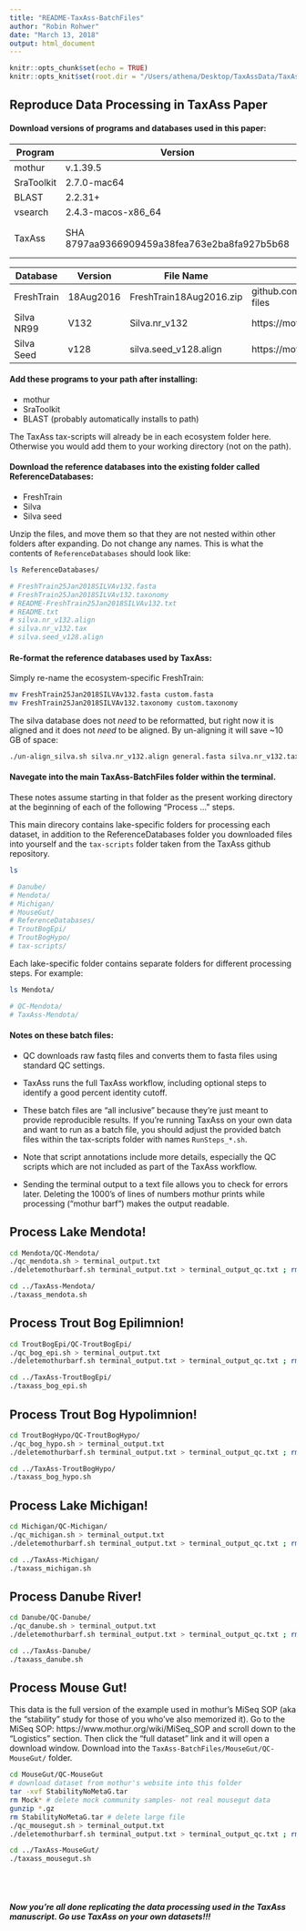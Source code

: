 ```yaml
---
title: "README-TaxAss-BatchFiles"
author: "Robin Rohwer"
date: "March 13, 2018"
output: html_document
---
```


```r
knitr::opts_chunk$set(echo = TRUE)
knitr::opts_knit$set(root.dir = "/Users/athena/Desktop/TaxAssData/TaxAss-BatchFiles")
```

## Reproduce Data Processing in TaxAss Paper  
#### Download versions of programs and databases used in this paper:
Program       | Version             | Download From
--------------|---------------------|-------------------------  
mothur        | v.1.39.5            | mothur.org  
SraToolkit    | 2.7.0-mac64         | ncbi.nlm.nih.gov  
BLAST         | 2.2.31+             | ncbi.nlm.nih.gov  
vsearch       | 2.4.3-macos-x86_64  | github.com/torognes/vsearch
TaxAss        | SHA 8797aa9366909459a38fea763e2ba8fa927b5b68  | github.com/McMahonLab/TaxAss/tax-scripts <br> (And included in these batch files)

Database      | Version | File Name          | Download From
--------------|---------|--------------------|-------------------------  
FreshTrain    | 18Aug2016 | FreshTrain18Aug2016.zip | github.com/McMahonLab/TaxAss/FreshTrain-files
Silva NR99    | V132      | Silva.nr_v132 | https://mothur.org/wiki/Silva_reference_files
Silva Seed    | v128      | silva.seed_v128.align     | https://mothur.org/wiki/Silva_reference_files    

#### Add these programs to your path after installing:  

* mothur  
* SraToolkit  
* BLAST (probably automatically installs to path)  
 
The TaxAss tax-scripts will already be in each ecosystem folder here. Otherwise you would add them to your working directory (not on the path).

#### Download the reference databases into the existing folder called ReferenceDatabases:  

* FreshTrain  
* Silva  
* Silva seed

Unzip the files, and move them so that they are not nested within other folders after expanding. Do not change any names. This is what the contents of `ReferenceDatabases` should look like:

```bash
ls ReferenceDatabases/

# FreshTrain25Jan2018SILVAv132.fasta
# FreshTrain25Jan2018SILVAv132.taxonomy
# README-FreshTrain25Jan2018SILVAv132.txt
# README.txt
# silva.nr_v132.align
# silva.nr_v132.tax
# silva.seed_v128.align

```

#### Re-format the reference databases used by TaxAss:

Simply re-name the ecosystem-specific FreshTrain:

```bash
mv FreshTrain25Jan2018SILVAv132.fasta custom.fasta
mv FreshTrain25Jan2018SILVAv132.taxonomy custom.taxonomy
```

The silva database does not _need_ to be reformatted, but right now it is aligned and it does not _need_ to be aligned. By un-aligning it will save ~10 GB of space:

```bash
./un-align_silva.sh silva.nr_v132.align general.fasta silva.nr_v132.tax general.taxonomy
```


#### Navegate into the main TaxAss-BatchFiles folder within the terminal.  
These notes assume starting in that folder as the present working directory at the beginning of each of the following "Process ..." steps.  
  
This main direcory contains lake-specific folders for processing each dataset, in addition to the ReferenceDatabases folder you downloaded files into yourself and the `tax-scripts` folder taken from the TaxAss github repository.
```bash
ls

# Danube/
# Mendota/
# Michigan/
# MouseGut/
# ReferenceDatabases/
# TroutBogEpi/
# TroutBogHypo/
# tax-scripts/
```
Each lake-specific folder contains separate folders for different processing steps. For example:
```bash
ls Mendota/

# QC-Mendota/
# TaxAss-Mendota/
```

#### Notes on these batch files:  
- QC downloads raw fastq files and converts them to fasta files using standard QC settings.  
- TaxAss runs the full TaxAss workflow, including optional steps to identify a good percent identity cutoff.  
  
- These batch files are "all inclusive" because they're just meant to provide reproducible results. If you're running TaxAss on your own data and want to run as a batch file, you should adjust the provided batch files within the tax-scripts folder with names `RunSteps_*.sh`.  
  
- Note that script annotations include more details, especially the QC scripts which are not included as part of the TaxAss workflow.  
- Sending the terminal output to a text file allows you to check for errors later. Deleting the 1000's of lines of numbers mothur prints while processing ("mothur barf") makes the output readable.  



## Process Lake Mendota!
```bash
cd Mendota/QC-Mendota/
./qc_mendota.sh > terminal_output.txt
./deletemothurbarf.sh terminal_output.txt > terminal_output_qc.txt ; rm terminal_output.txt

cd ../TaxAss-Mendota/
./taxass_mendota.sh 
```

## Process Trout Bog Epilimnion!
```bash
cd TroutBogEpi/QC-TroutBogEpi/
./qc_bog_epi.sh > terminal_output.txt
./deletemothurbarf.sh terminal_output.txt > terminal_output_qc.txt ; rm terminal_output.txt

cd ../TaxAss-TroutBogEpi/
./taxass_bog_epi.sh 
```

## Process Trout Bog Hypolimnion!
```bash
cd TroutBogHypo/QC-TroutBogHypo/
./qc_bog_hypo.sh > terminal_output.txt
./deletemothurbarf.sh terminal_output.txt > terminal_output_qc.txt ; rm terminal_output.txt

cd ../TaxAss-TroutBogHypo/
./taxass_bog_hypo.sh 
```

## Process Lake Michigan!  
```bash
cd Michigan/QC-Michigan/
./qc_michigan.sh > terminal_output.txt
./deletemothurbarf.sh terminal_output.txt > terminal_output_qc.txt ; rm terminal_output.txt

cd ../TaxAss-Michigan/
./taxass_michigan.sh 
```

## Process Danube River!  
```bash
cd Danube/QC-Danube/
./qc_danube.sh > terminal_output.txt
./deletemothurbarf.sh terminal_output.txt > terminal_output_qc.txt ; rm terminal_output.txt

cd ../TaxAss-Danube/
./taxass_danube.sh 
```

## Process Mouse Gut!  
This data is the full version of the example used in mothur's MiSeq SOP (aka the "stability" study for those of you who've also memorized it). Go to the MiSeq SOP: https://www.mothur.org/wiki/MiSeq_SOP and scroll down to the "Logistics" section. Then click the "full dataset" link and it will open a download window. Download into the `TaxAss-BatchFiles/MouseGut/QC-MouseGut/` folder.  

```bash
cd MouseGut/QC-MouseGut
# download dataset from mothur's website into this folder
tar -xvf StabilityNoMetaG.tar
rm Mock* # delete mock community samples- not real mousegut data
gunzip *.gz
rm StabilityNoMetaG.tar # delete large file
./qc_mousegut.sh > terminal_output.txt
./deletemothurbarf.sh terminal_output.txt > terminal_output_qc.txt ; rm terminal_output.txt

cd ../TaxAss-MouseGut/
./taxass_mousegut.sh
```

<br>
<br>

##### Now you're all done replicating the data processing used in the TaxAss manuscript. Go use TaxAss on your own datasets!!!


